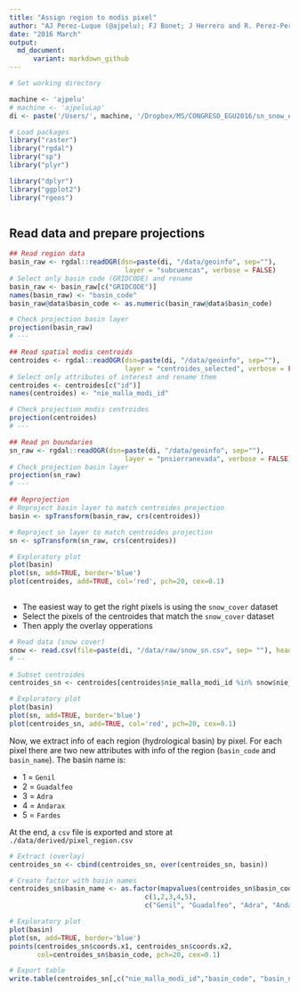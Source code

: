 ```yaml
---
title: "Assign region to modis pixel"
author: "AJ Perez-Luque (@ajpelu); FJ Bonet; J Herrero and R. Perez-Perez"
date: "2016 March"
output:
  md_document:
      variant: markdown_github
---
```


```r
# Set working directory 

machine <- 'ajpelu'
# machine <- 'ajpeluLap'
di <- paste('/Users/', machine, '/Dropbox/MS/CONGRESO_EGU2016/sn_snow_egu_2016', sep='')

```

```r
# Load packages 
library("raster")
library("rgdal")
library("sp")
library("plyr")

library("dplyr")
library("ggplot2")
library("rgeos")
```

```r
```

## Read data and prepare projections 

```r
## Read region data 
basin_raw <- rgdal::readOGR(dsn=paste(di, "/data/geoinfo", sep=""),
                             layer = "subcuencas", verbose = FALSE)
# Select only basin code (GRIDCODE) and rename
basin_raw <- basin_raw[c("GRIDCODE")]
names(basin_raw) <- "basin_code"
basin_raw@data$basin_code <- as.numeric(basin_raw@data$basin_code)

# Check projection basin layer 
projection(basin_raw)
# --- 

## Read spatial modis centroids 
centroides <- rgdal::readOGR(dsn=paste(di, "/data/geoinfo", sep=""),
                             layer = "centroides_selected", verbose = FALSE)
# Select only attributes of interest and rename them
centroides <- centroides[c("id")]
names(centroides) <- "nie_malla_modi_id"

# Check projection modis centroides
projection(centroides)
# --- 

## Read pn boundaries 
sn_raw <- rgdal::readOGR(dsn=paste(di, "/data/geoinfo", sep=""),
                             layer = "pnsierranevada", verbose = FALSE)
# Check projection basin layer 
projection(sn_raw)
# --- 

## Reprojection 
# Reproject basin layer to match centroides projection
basin <- spTransform(basin_raw, crs(centroides))

# Reproject sn layer to match centroides projection
sn <- spTransform(sn_raw, crs(centroides))

# Exploratory plot 
plot(basin)
plot(sn, add=TRUE, border='blue')
plot(centroides, add=TRUE, col='red', pch=20, cex=0.1)
 
```




* The easiest way to get the right pixels is using the `snow_cover` dataset
* Select the pixels of the centroides that match the `snow_cover` dataset 
* Then apply the overlay opperations 



```r
# Read data (snow cover)
snow <- read.csv(file=paste(di, "/data/raw/snow_sn.csv", sep= ""), header = TRUE) 
# --

# Subset centroides
centroides_sn <- centroides[centroides$nie_malla_modi_id %in% snow$nie_malla_modi_id,]

# Exploratory plot 
plot(basin)
plot(sn, add=TRUE, border='blue')
plot(centroides_sn, add=TRUE, col='red', pch=20, cex=0.1)
```

Now, we extract info of each region (hydrological basin) by pixel. For each pixel there are two new attributes with info of the region (`basin_code` and `basin_name`). The basin name is: 

* 1 = `Genil`
* 2 = `Guadalfeo`
* 3 = `Adra`
* 4 = `Andarax`
* 5 = `Fardes`


At the end, a `csv` file is exported and store at `./data/derived/pixel_region.csv`  

```r
# Extract (overlay)
centroides_sn <- cbind(centroides_sn, over(centroides_sn, basin))

# Create factor with basin names
centroides_sn$basin_name <- as.factor(mapvalues(centroides_sn$basin_code, 
                                  c(1,2,3,4,5), 
                                  c("Genil", "Guadalfeo", "Adra", "Andarax", "Fardes")))

# Exploratory plot
plot(basin)
plot(sn, add=TRUE, border='blue')
points(centroides_sn$coords.x1, centroides_sn$coords.x2, 
       col=centroides_sn$basin_code, pch=20, cex=0.1)

# Export table 
write.table(centroides_sn[,c("nie_malla_modi_id","basin_code", "basin_name")], file=paste(di, "/data/derived/pixel_region.csv", sep=""), row.names=FALSE, sep=',')
```

